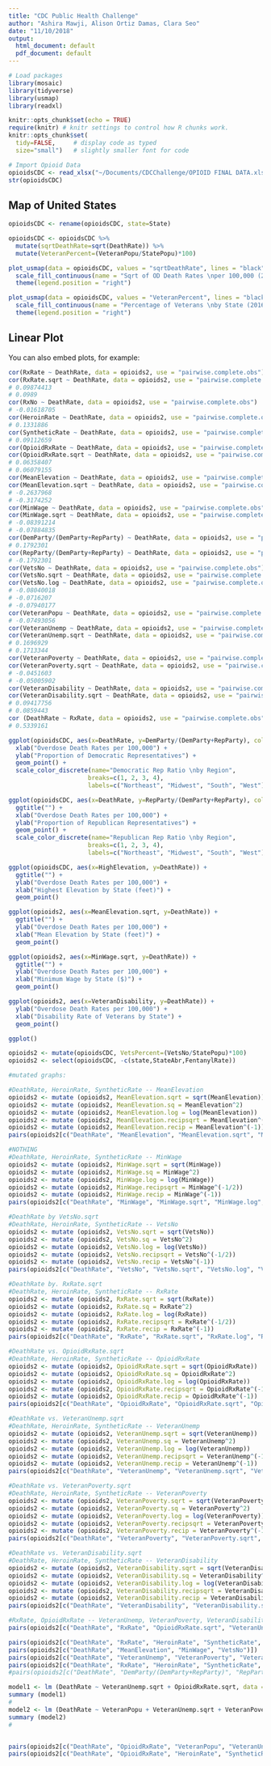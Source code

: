 ```yaml
---
title: "CDC Public Health Challenge"
author: "Ashira Mawji, Alison Ortiz Damas, Clara Seo"
date: "11/10/2018"
output:
  html_document: default
  pdf_document: default
---
```


```r

# Load packages
library(mosaic)  
library(tidyverse)
library(usmap)
library(readxl)

knitr::opts_chunk$set(echo = TRUE)
require(knitr) # knitr settings to control how R chunks work.
knitr::opts_chunk$set(
  tidy=FALSE,     # display code as typed
  size="small")   # slightly smaller font for code

# Import Opioid Data
opioidsCDC <- read_xlsx("~/Documents/CDCChallenge/OPIOID FINAL DATA.xlsx")
str(opioidsCDC)
```

## Map of United States

```r
opioidsCDC <- rename(opioidsCDC, state=State)

opioidsCDC <- opioidsCDC %>% 
  mutate(sqrtDeathRate=sqrt(DeathRate)) %>% 
  mutate(VeteranPercent=(VeteranPopu/StatePopu)*100)

plot_usmap(data = opioidsCDC, values = "sqrtDeathRate", lines = "black") + 
  scale_fill_continuous(name = "Sqrt of OD Death Rates \nper 100,000 (2016)", label = scales::comma, high = "#3182bd", low = "#deebf7") + 
  theme(legend.position = "right")

plot_usmap(data = opioidsCDC, values = "VeteranPercent", lines = "black") + 
  scale_fill_continuous(name = "Percentage of Veterans \nby State (2016)", label = scales::comma, high = "#3182bd", low = "#deebf7") + 
  theme(legend.position = "right")
```

## Linear Plot

You can also embed plots, for example:

```r
cor(RxRate ~ DeathRate, data = opioids2, use = "pairwise.complete.obs")
cor(RxRate.sqrt ~ DeathRate, data = opioids2, use = "pairwise.complete.obs")
# 0.09874413
# 0.0989
cor(RxNo ~ DeathRate, data = opioids2, use = "pairwise.complete.obs")
# -0.01618705
cor(HeroinRate ~ DeathRate, data = opioids2, use = "pairwise.complete.obs")
# 0.1331886
cor(SyntheticRate ~ DeathRate, data = opioids2, use = "pairwise.complete.obs")
# 0.09112659
cor(OpioidRxRate ~ DeathRate, data = opioids2, use = "pairwise.complete.obs")
cor(OpioidRxRate.sqrt ~ DeathRate, data = opioids2, use = "pairwise.complete.obs")
# 0.06358407
# 0.06079155
cor(MeanElevation ~ DeathRate, data = opioids2, use = "pairwise.complete.obs")
cor(MeanElevation.sqrt ~ DeathRate, data = opioids2, use = "pairwise.complete.obs")
# -0.2637968
# -0.3174252
cor(MinWage ~ DeathRate, data = opioids2, use = "pairwise.complete.obs")
cor(MinWage.sqrt ~ DeathRate, data = opioids2, use = "pairwise.complete.obs")
# -0.08391214
# -0.07884835
cor(DemParty/(DemParty+RepParty) ~ DeathRate, data = opioids2, use = "pairwise.complete.obs")
# 0.1792301
cor(RepParty/(DemParty+RepParty) ~ DeathRate, data = opioids2, use = "pairwise.complete.obs")
# -0.1792301
cor(VetsNo ~ DeathRate, data = opioids2, use = "pairwise.complete.obs")
cor(VetsNo.sqrt ~ DeathRate, data = opioids2, use = "pairwise.complete.obs")
cor(VetsNo.log ~ DeathRate, data = opioids2, use = "pairwise.complete.obs")
# -0.08040018
# -0.0716207
# -0.07940177
cor(VeteranPopu ~ DeathRate, data = opioids2, use = "pairwise.complete.obs")
# -0.07493056
cor(VeteranUnemp ~ DeathRate, data = opioids2, use = "pairwise.complete.obs")
cor(VeteranUnemp.sqrt ~ DeathRate, data = opioids2, use = "pairwise.complete.obs")
# 0.1696929
# 0.1713344
cor(VeteranPoverty ~ DeathRate, data = opioids2, use = "pairwise.complete.obs")
cor(VeteranPoverty.sqrt ~ DeathRate, data = opioids2, use = "pairwise.complete.obs")
# -0.0451603
# -0.05005902
cor(VeteranDisability ~ DeathRate, data = opioids2, use = "pairwise.complete.obs")
cor(VeteranDisability.sqrt ~ DeathRate, data = opioids2, use = "pairwise.complete.obs")
# 0.09417756
# 0.0859443
cor (DeathRate ~ RxRate, data = opioids2, use = "pairwise.complete.obs")
# 0.5339161

ggplot(opioidsCDC, aes(x=DeathRate, y=DemParty/(DemParty+RepParty), col=factor(Region))) +
  xlab("Overdose Death Rates per 100,000") +
  ylab("Proportion of Democratic Representatives") + 
  geom_point() +
  scale_color_discrete(name="Democratic Rep Ratio \nby Region", 
                      breaks=c(1, 2, 3, 4), 
                      labels=c("Northeast", "Midwest", "South", "West"))

ggplot(opioidsCDC, aes(x=DeathRate, y=RepParty/(DemParty+RepParty), col=factor(Region))) +
  ggtitle("") +
  xlab("Overdose Death Rates per 100,000") +
  ylab("Proportion of Republican Representatives") + 
  geom_point() +
  scale_color_discrete(name="Republican Rep Ratio \nby Region", 
                      breaks=c(1, 2, 3, 4), 
                      labels=c("Northeast", "Midwest", "South", "West"))

ggplot(opioidsCDC, aes(x=HighElevation, y=DeathRate)) +
  ggtitle("") +
  ylab("Overdose Death Rates per 100,000") +
  xlab("Highest Elevation by State (feet)") + 
  geom_point()

ggplot(opioids2, aes(x=MeanElevation.sqrt, y=DeathRate)) +
  ggtitle("") +
  ylab("Overdose Death Rates per 100,000") +
  xlab("Mean Elevation by State (feet)") + 
  geom_point()

ggplot(opioids2, aes(x=MinWage.sqrt, y=DeathRate)) +
  ggtitle("") +
  ylab("Overdose Death Rates per 100,000") +
  xlab("Minimum Wage by State ($)") + 
  geom_point()

ggplot(opioids2, aes(x=VeteranDisability, y=DeathRate)) +
  ylab("Overdose Death Rates per 100,000") +
  xlab("Disability Rate of Veterans by State") + 
  geom_point()

ggplot()

opioids2 <- mutate(opioidsCDC, VetsPercent=(VetsNo/StatePopu)*100)
opioids2 <- select(opioidsCDC, -c(state,StateAbr,FentanylRate))

#mutated graphs: 

#DeathRate, HeroinRate, SyntheticRate -- MeanElevation
opioids2 <- mutate (opioids2, MeanElevation.sqrt = sqrt(MeanElevation))
opioids2 <- mutate (opioids2, MeanElevation.sq = MeanElevation^2)
opioids2 <- mutate (opioids2, MeanElevation.log = log(MeanElevation))
opioids2 <- mutate (opioids2, MeanElevation.recipsqrt = MeanElevation^(-1/2))
opioids2 <- mutate (opioids2, MeanElevation.recip = MeanElevation^(-1))
pairs(opioids2[c("DeathRate", "MeanElevation", "MeanElevation.sqrt", "MeanElevation.log", "MeanElevation.recipsqrt", "MeanElevation.recip")])

#NOTHING
#DeathRate, HeroinRate, SyntheticRate -- MinWage
opioids2 <- mutate (opioids2, MinWage.sqrt = sqrt(MinWage))
opioids2 <- mutate (opioids2, MinWage.sq = MinWage^2)
opioids2 <- mutate (opioids2, MinWage.log = log(MinWage))
opioids2 <- mutate (opioids2, MinWage.recipsqrt = MinWage^(-1/2))
opioids2 <- mutate (opioids2, MinWage.recip = MinWage^(-1))
pairs(opioids2[c("DeathRate", "MinWage", "MinWage.sqrt", "MinWage.log", "MinWage.recipsqrt", "MinWage.recip")])

#DeathRate by VetsNo.sqrt
#DeathRate, HeroinRate, SyntheticRate -- VetsNo
opioids2 <- mutate (opioids2, VetsNo.sqrt = sqrt(VetsNo))
opioids2 <- mutate (opioids2, VetsNo.sq = VetsNo^2)
opioids2 <- mutate (opioids2, VetsNo.log = log(VetsNo))
opioids2 <- mutate (opioids2, VetsNo.recipsqrt = VetsNo^(-1/2))
opioids2 <- mutate (opioids2, VetsNo.recip = VetsNo^(-1))
pairs(opioids2[c("DeathRate", "VetsNo", "VetsNo.sqrt", "VetsNo.log", "VetsNo.recipsqrt", "VetsNo.recip")])

#DeathRate by. RxRate.sqrt
#DeathRate, HeroinRate, SyntheticRate -- RxRate
opioids2 <- mutate (opioids2, RxRate.sqrt = sqrt(RxRate))
opioids2 <- mutate (opioids2, RxRate.sq = RxRate^2)
opioids2 <- mutate (opioids2, RxRate.log = log(RxRate))
opioids2 <- mutate (opioids2, RxRate.recipsqrt = RxRate^(-1/2))
opioids2 <- mutate (opioids2, RxRate.recip = RxRate^(-1))
pairs(opioids2[c("DeathRate", "RxRate", "RxRate.sqrt", "RxRate.log", "RxRate.recipsqrt", "RxRate.recip")])

#DeathRate vs. OpioidRxRate.sqrt
#DeathRate, HeroinRate, SyntheticRate -- OpioidRxRate
opioids2 <- mutate (opioids2, OpioidRxRate.sqrt = sqrt(OpioidRxRate))
opioids2 <- mutate (opioids2, OpioidRxRate.sq = OpioidRxRate^2)
opioids2 <- mutate (opioids2, OpioidRxRate.log = log(OpioidRxRate))
opioids2 <- mutate (opioids2, OpioidRxRate.recipsqrt = OpioidRxRate^(-1/2))
opioids2 <- mutate (opioids2, OpioidRxRate.recip = OpioidRxRate^(-1))
pairs(opioids2[c("DeathRate", "OpioidRxRate", "OpioidRxRate.sqrt", "OpioidRxRate.log", "OpioidRxRate.recipsqrt", "OpioidRxRate.recip")])

#DeathRate vs. VeteranUnemp.sqrt
#DeathRate, HeroinRate, SyntheticRate -- VeteranUnemp
opioids2 <- mutate (opioids2, VeteranUnemp.sqrt = sqrt(VeteranUnemp))
opioids2 <- mutate (opioids2, VeteranUnemp.sq = VeteranUnemp^2)
opioids2 <- mutate (opioids2, VeteranUnemp.log = log(VeteranUnemp))
opioids2 <- mutate (opioids2, VeteranUnemp.recipsqrt = VeteranUnemp^(-1/2))
opioids2 <- mutate (opioids2, VeteranUnemp.recip = VeteranUnemp^(-1))
pairs(opioids2[c("DeathRate", "VeteranUnemp", "VeteranUnemp.sqrt", "VeteranUnemp.log", "VeteranUnemp.recipsqrt", "VeteranUnemp.recip")])

#DeathRate vs. VeteranPoverty.sqrt
#DeathRate, HeroinRate, SyntheticRate -- VeteranPoverty
opioids2 <- mutate (opioids2, VeteranPoverty.sqrt = sqrt(VeteranPoverty))
opioids2 <- mutate (opioids2, VeteranPoverty.sq = VeteranPoverty^2)
opioids2 <- mutate (opioids2, VeteranPoverty.log = log(VeteranPoverty))
opioids2 <- mutate (opioids2, VeteranPoverty.recipsqrt = VeteranPoverty^(-1/2))
opioids2 <- mutate (opioids2, VeteranPoverty.recip = VeteranPoverty^(-1))
pairs(opioids2[c("DeathRate", "VeteranPoverty", "VeteranPoverty.sqrt", "VeteranPoverty.log", "VeteranPoverty.recipsqrt", "VeteranPoverty.recip")])

#DeathRate vs. VeteranDisability.sqrt
#DeathRate, HeroinRate, SyntheticRate -- VeteranDisability
opioids2 <- mutate (opioids2, VeteranDisability.sqrt = sqrt(VeteranDisability))
opioids2 <- mutate (opioids2, VeteranDisability.sq = VeteranDisability^2)
opioids2 <- mutate (opioids2, VeteranDisability.log = log(VeteranDisability))
opioids2 <- mutate (opioids2, VeteranDisability.recipsqrt = VeteranDisability^(-1/2))
opioids2 <- mutate (opioids2, VeteranDisability.recip = VeteranDisability^(-1))
pairs(opioids2[c("DeathRate", "VeteranDisability", "VeteranDisability.sqrt", "VeteranDisability.log", "VeteranDisability.recipsqrt", "VeteranDisability.recip")])

#RxRate, OpioidRxRate -- VeteranUnemp, VeteranPoverty, VeteranDisability
pairs(opioids2[c("DeathRate", "RxRate", "OpioidRxRate.sqrt", "VeteranUnemp", "VeteranPoverty", "VeteranDisability")])

pairs(opioids2[c("DeathRate", "RxRate", "HeroinRate", "SyntheticRate", "OpioidRxRate")])
pairs(opioids2[c("DeathRate", "MeanElevation", "MinWage", "VetsNo")])
pairs(opioids2[c("DeathRate", "VeteranUnemp", "VeteranPoverty", "VeteranDisability")])
pairs(opioids2[c("DeathRate", "RxRate", "HeroinRate", "SyntheticRate", "OpioidRxRate", "MeanElevation", "MinWage", "VetsNo", "VeteranUnemp", "VeteranPoverty", "VeteranDisability")])
#pairs(opioids2[c("DeathRate", "DemParty/(DemParty+RepParty)", "RepParty/(DemParty+RepParty)", "MinWage", "VetsNo")])

model1 <- lm (DeathRate ~ VeteranUnemp.sqrt + OpioidRxRate.sqrt, data = opioids2)
summary (model1)
#
model2 <- lm (DeathRate ~ VeteranPopu + VeteranUnemp.sqrt + VeteranPoverty.sqrt + VeteranDisability.sqrt, data = opioids2)
summary (model2)
#


pairs(opioids2[c("DeathRate", "OpioidRxRate", "VeteranPopu", "VeteranUnemp.sqrt", "VeteranPoverty.sqrt", "VeteranDisability.sqrt")])
pairs(opioids2[c("DeathRate", "OpioidRxRate", "HeroinRate", "SyntheticRate", "VetsNo.sqrt")])

```
